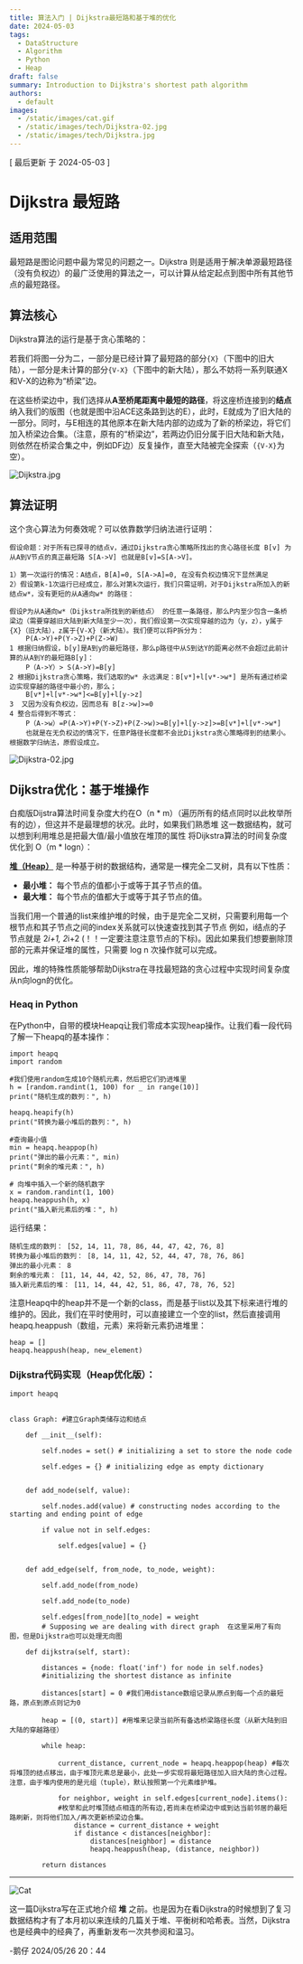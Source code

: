 ```yaml
---
title: 算法入门 | Dijkstra最短路和基于堆的优化
date: 2024-05-03
tags:
  - DataStructure
  - Algorithm
  - Python
  - Heap
draft: false
summary: Introduction to Dijkstra's shortest path algorithm
authors:
  - default
images:
  - /static/images/cat.gif
  - /static/images/tech/Dijkstra-02.jpg
  - /static/images/tech/Dijkstra.jpg
---
```


[ 最后更新 于 2024-05-03 ]

# Dijkstra 最短路

## 适用范围

最短路是图论问题中最为常见的问题之一。Dijkstra 则是适用于解决单源最短路径（没有负权边）的最广泛使用的算法之一，可以计算从给定起点到图中所有其他节点的最短路径。

## 算法核心

Dijkstra算法的运行是基于贪心策略的：

若我们将图一分为二，一部分是已经计算了最短路的部分`{X}`（下图中的旧大陆），一部分是未计算的部分`{V-X}`（下图中的新大陆），那么不妨将一系列联通X和V-X的边称为“桥梁”边。

在这些桥梁边中，我们选择从**A至桥尾距离中最短的路径**，将这座桥连接到的**结点**纳入我们的版图（也就是图中沿ACE这条路到达的E），此时，E就成为了旧大陆的一部分。同时，与E相连的其他原本在新大陆内部的边成为了新的桥梁边，将它们加入桥梁边合集。（注意，原有的“桥梁边”，若两边仍旧分属于旧大陆和新大陆，则依然在桥梁合集之中，例如DF边）反复操作，直至大陆被完全探索（`{V-X}`为空）。

![Dijkstra.jpg](/static/images/tech/Dijkstra.jpg)


## 算法证明

这个贪心算法为何奏效呢？可以依靠数学归纳法进行证明：

````
假设命题：对于所有已探寻的结点v，通过Dijkstra贪心策略所找出的贪心路径长度 B[v] 为从A到V节点的真正最短路 S[A->V] 也就是B[v]=S[A->V]。

1）第一次运行的情况：A结点，B[A]=0, S[A->A]=0, 在没有负权边情况下显然满足
2）假设第k-1次运行已经成立，那么对第k次运行，我们只需证明，对于Dijkstra所加入的新结点w*，没有更短的从A通向w* 的路径：

假设P为从A通向w*（Dijkstra所找到的新结点） 的任意一条路径，那么P内至少包含一条桥梁边（需要穿越旧大陆到新大陆至少一次），我们假设第一次实现穿越的边为（y，z），y属于{X}（旧大陆），z属于{V-X}（新大陆）。我们便可以将P拆分为：
	P(A->Y)+P(Y->Z)+P(Z->W)
1 根据归纳假设，b[y]是A到y的最短路径，那么p路径中从S到达Y的距离必然不会超过此前计算的从A到Y的最短路B[y]：
	P（A->Y）> S(A->Y)=B[y]
2 根据Dijkstra贪心策略，我们选取的w* 永远满足：B[v*]+l[v*->w*] 是所有通过桥梁边实现穿越的路径中最小的，那么；
	B[v*]+l[v*->w*]<=B[y]+l[y->z]
3  又因为没有负权边，因而总有 B[z->w]>=0
4 整合后得到不等式：
	P（A->w）=P(A->Y)+P(Y->Z)+P(Z->w)>=B[y]+l[y->z]>=B[v*]+l[v*->w*]
	也就是在无负权边的情况下，任意P路径长度都不会比Dijkstra贪心策略得到的结果小。
根据数学归纳法，原假设成立。

````

![Dijkstra-02.jpg](/static/images/tech/Dijkstra-02.jpg)

## Dijkstra优化：基于堆操作

白痴版Dijstra算法时间复杂度大约在O（n * m）（遍历所有的结点同时以此枚举所有的边），但这并不是最理想的状况。此时，如果我们熟悉堆 这一数据结构，就可以想到利用堆总是把最大值/最小值放在堆顶的属性 将Dijkstra算法的时间复杂度优化到 O（m * logn）：


[**堆（Heap）**](https://upfactory.vercel.app/blog/W201-Heap-Application) 是一种基于树的数据结构，通常是一棵完全二叉树，具有以下性质：

- **最小堆：** 每个节点的值都小于或等于其子节点的值。
- **最大堆：** 每个节点的值都大于或等于其子节点的值。

当我们用一个普通的list来维护堆的时候，由于是完全二叉树，只需要利用每一个根节点和其子节点之间的index关系就可以快速查找到其子节点 例如，i结点的子节点就是 2*i+1, 2*i+2 (！！一定要注意注意节点的下标)。因此如果我们想要删除顶部的元素并保证堆的属性，只需要 log n 次操作就可以完成。

因此，堆的特殊性质能够帮助Dijkstra在寻找最短路的贪心过程中实现时间复杂度从n向logn的优化。

### Heaq in Python

在Python中，自带的模块Heapq让我们零成本实现heap操作。让我们看一段代码了解一下heapq的基本操作：
```
import heapq 
import random

#我们使用random生成10个随机元素，然后把它们扔进堆里
h = [random.randint(1, 100) for _ in range(10)] 
print("随机生成的数列：", h) 

heapq.heapify(h) 
print("转换为最小堆后的数列：", h) 

#查询最小值
min = heapq.heappop(h) 
print("弹出的最小元素：", min) 
print("剩余的堆元素：", h) 

# 向堆中插入一个新的随机数字 
x = random.randint(1, 100) 
heapq.heappush(h, x) 
print("插入新元素后的堆：", h) 

```
运行结果：

```
随机生成的数列： [52, 14, 11, 78, 86, 44, 47, 42, 76, 8]
转换为最小堆后的数列： [8, 14, 11, 42, 52, 44, 47, 78, 76, 86]
弹出的最小元素： 8
剩余的堆元素： [11, 14, 44, 42, 52, 86, 47, 78, 76]
插入新元素后的堆： [11, 14, 44, 42, 51, 86, 47, 78, 76, 52]
```

注意Heapq中的heap并不是一个新的class，而是基于list以及其下标来进行堆的维护的。因此，我们在平时使用时，可以直接建立一个空的list，然后直接调用heapq.heappush（数组，元素）来将新元素扔进堆里：
```
heap = []
heapq.heappush(heap, new_element)
```

### Dijkstra代码实现（Heap优化版）：

```
import heapq

  
class Graph: #建立Graph类储存边和结点

    def __init__(self):

        self.nodes = set() # initializing a set to store the node code

        self.edges = {} # initializing edge as empty dictionary
        

    def add_node(self, value):

        self.nodes.add(value) # constructing nodes according to the starting and ending point of edge 

        if value not in self.edges:

            self.edges[value] = {}


    def add_edge(self, from_node, to_node, weight):

        self.add_node(from_node)

        self.add_node(to_node)

        self.edges[from_node][to_node] = weight 
        # Supposing we are dealing with direct graph  在这里采用了有向图，但是Dijkstra也可以处理无向图      

    def dijkstra(self, start):

        distances = {node: float('inf') for node in self.nodes} 
        #initializing the shortest distance as infinite 

        distances[start] = 0 #我们用distance数组记录从原点到每一个点的最短路，原点到原点则记为0

        heap = [(0, start)] #用堆来记录当前所有备选桥梁路径长度（从新大陆到旧大陆的穿越路径）

        while heap:

            current_distance, current_node = heapq.heappop(heap) #每次将堆顶的结点移出，由于堆顶元素总是最小，此处一步实现将最短路径加入旧大陆的贪心过程。注意，由于堆内使用的是元组（tuple），默认按照第一个元素维护堆。

			for neighbor, weight in self.edges[current_node].items(): 
			#枚举和此时堆顶结点相连的所有边,若尚未在桥梁边中或到达当前邻居的最短路刷新，则将他们加入/再次更新桥梁边合集。
                distance = current_distance + weight
                if distance < distances[neighbor]:
                    distances[neighbor] = distance
                    heapq.heappush(heap, (distance, neighbor)) 

        return distances

```


---

![Cat](/static/images/cat.gif)

这一篇Dijkstra写在正式地介绍 **堆** 之前。也是因为在看Dijkstra的时候想到了复习数据结构才有了本月初以来连续的几篇关于堆、平衡树和哈希表。当然，Dijkstra也是经典中的经典了，再重新发布一次共参阅和温习。

-鹅仔
2024/05/26 20：44
